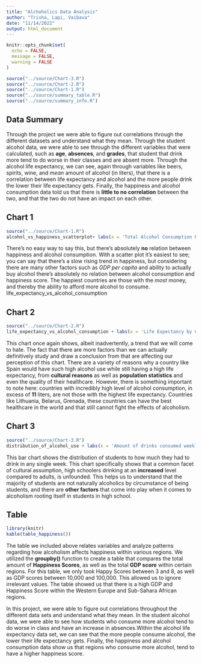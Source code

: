 ```yaml
---
title: "Alchoholics Data Analysis"
author: "Trisha, Lapi, Vaibava"
date: "11/14/2022"
output: html_document
---
```

```r
knitr::opts_chunk$set(
  echo = FALSE,
  message = FALSE,
  warning = FALSE
)
```

```r
source("../source/Chart-3.R")
source("../source/Chart-2.R")
source("../source/Chart-1.R")
source("../source/summary_table.R")
source("../source/summary_info.R")
```


## Data Summary

Through the project we were able to figure out correlations through the different datasets and understand what they mean. Through the student alcohol data, we were able to see through the different variables that were calculated, such as **age**, **absences**, and **grades**, that student that drink more tend to do worse in their classes and are absent more.  Through the alcohol life expectancy, we can see, again through variables like beers, spirits, wine, and *mean* amount of alcohol (in liters), that there is a correlation between life expectancy and alcohol and the more people drink the lower their life expectancy gets. Finally, the happiness and alcohol consumption data told us that there is **little to no correlation** between the two, and that the two do not have an impact on each other.

## Chart 1

```r
source("../source/Chart-1.R")
alcohol_vs_happiness_scatterplot+ labs(x = 'Total Alcohol Consumption Per Capita (Beer, Spirits, Wine)', y = 'Happiness Score', title = 'Alcohol Consumption By Country vs Happiness Score')
```

There's no easy way to say this, but there's absolutely **no** relation between happiness and alcohol consumption. With a scatter plot it's easiest to see; you can say that there's a slow rising trend in happiness, but considering there are many other factors such as *GDP per capita* and ability to actually buy alcohol there's absolutely no relation between alcohol consumption and happiness score. The happiest countries are those with the *most* money, and thereby the ability to afford more alcohol to consume.
life_expectancy_vs_alcohol_consumption

## Chart 2

```r
source("../source/Chart-2.R")
life_expectancy_vs_alcohol_consumption + labs(x = 'Life Expectancy by Country', y = 'Total Pure Alcohol Consumption (in Liters)', title = 'Mapping Life Expectancy vs Total Alcohol Consumption in Liters by Country')
```

This chart once again shows, albeit inadvertently, a trend that we will come to hate. The fact that there are more factors than we can actually definitively study and draw a conclusion from that are affecting our perception of this chart. There are a variety of reasons why a country like Spain would have such high alcohol use while still having a high life expectancy, from **cultural reasons** as well as **population statistics** and even the quality of their healthcare. However, there is something important to note here: countries with incredibly high level of alcohol consumption, in excess of **11** liters, are not those with the highest life expectancy. Countries like Lithuania, Belarus, Grenada, these countries can have the best healthcare in the world and that still cannot fight the effects of alcoholism.

## Chart 3 

```r
source("../source/Chart-3.R")
distribution_of_alcohol_use + labs(x = 'Amount of drinks consumed weekly', y = 'Distribution of students', title = "Students and their weekly drinking habits") + theme_light()
```

This bar chart shows the distribution of students to how much they had to drink in any single week. This chart specifically shows that a common facet of cultural assumption, high schoolers drinking at an **increased** level compared to adults, is unfounded. This helps us to understand that the majority of students are not naturally alcoholics by circumstance of being students, and there are **other factors** that come into play when it comes to alcoholism rooting itself in students in high school.

## Table 

``` r
library(knitr)
kable(table_happiness())
```

The table we included above relates variables and analyze patterns regarding how alcoholism affects happiness within various regions. We utilized the **groupby()** function to create a table that compares the total amount of **Happiness Scores**, as well as the total **GDP score** within certain regions. For this table, we only took Happy Scores between 3 and 8, as well as GDP scores between 10,000 and 100,000. This allowed us to ignore irrelevant values. The table showed us that there is a high GDP and Happiness Score within the Western Europe and Sub-Sahara African regions. 

In this project, we were able to figure out correlations throughout the different data sets and understand what they mean. In the student alcohol data, we were able to see how students who consume more alcohol tend to do worse in class and have an increase in absences.Within the alcohol life expectancy data set, we can see that the more people consume alcohol, the lower their life expectancy gets. Finally, the happiness and alcohol consumption data show us that regions who consume more alcohol, tend to have a higher happiness score. 

